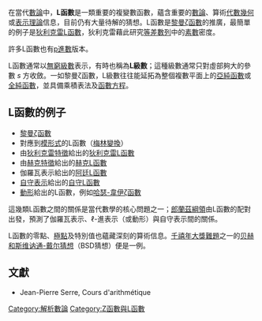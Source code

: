 在當代[[數論|數論]]中，'''L函數'''是一類重要的複變數函數，蘊含重要的[[數論|數論]]、算術[[代數幾何|代數幾何]]或[[表示理論|表示理論]]信息，目前仍有大量待解的猜想。L函數是[[黎曼ζ函數|黎曼ζ函數]]的推廣，最簡單的例子是[[狄利克雷L函數|狄利克雷L函數]]，狄利克雷藉此研究[[等差數列|等差數列]]中的[[素數|素數]]密度。

許多L函數也有[[p進數|p進數]]版本。

L函數通常以[[無窮級數|無窮級數]]表示，有時也稱為'''L級數'''；這種級數通常只對虛部夠大的參數 <math>s</math> 方收斂。一如黎曼ζ函數，L級數往往能延拓為整個複數平面上的[[亞純函數|亞純函數]]或[[全純函數|全純函數]]，並具備乘積表法及[[函數方程|函數方程]]。

== L函數的例子 ==
* [[黎曼ζ函數|黎曼ζ函數]]
* 對應到[[模形式|模形式]]的L函數（[[梅林變換|梅林變換]]）
* 由[[狄利克雷特徵|狄利克雷特徵]]給出的[[狄利克雷L函數|狄利克雷L函數]]
* 由[[赫克特徵|赫克特徵]]給出的[[赫克L函數|赫克L函數]]
* 伽羅瓦表示給出的[[阿廷L函數|阿廷L函數]]
* [[自守表示|自守表示]]給出的[[自守L函數|自守L函數]]
* [[動形|動形]]給出的L函數，例如[[哈瑟-韋伊ζ函數|哈瑟-韋伊ζ函數]]

這幾類L函數之間的關係是當代數學的核心問題之一；[[郎蘭茲綱領|郎蘭茲綱領]]由L函數的配對出發，預測了伽羅瓦表示、<math>\ell</math>-進表示（或動形）與自守表示間的關係。

L函數的零點、[[極點|極點]]及特別值也蘊藏深刻的算術信息。[[千禧年大獎難題|千禧年大獎難題]]之一的[[贝赫和斯维讷通-戴尔猜想|贝赫和斯维讷通-戴尔猜想]]（BSD猜想）便是一例。

== 文獻 ==
* Jean-Pierre Serre, Cours d'arithmétique

[[Category:解析數論|Category:解析數論]]
[[Category:Ζ函數與L函數|Category:Ζ函數與L函數]]